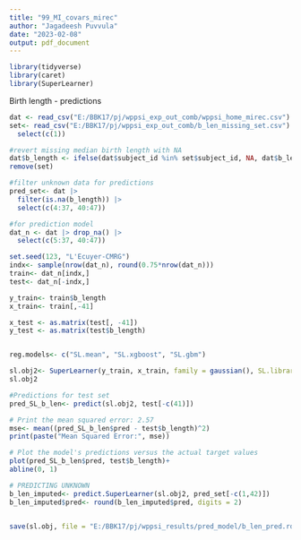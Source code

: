 ```yaml
---
title: "99_MI_covars_mirec"
author: "Jagadeesh Puvvula"
date: "2023-02-08"
output: pdf_document
---
```


```r
library(tidyverse)
library(caret)
library(SuperLearner)
```


Birth length - predictions
```r
dat <- read_csv("E:/BBK17/pj/wppsi_exp_out_comb/wppsi_home_mirec.csv")
set<- read_csv("E:/BBK17/pj/wppsi_exp_out_comb/b_len_missing_set.csv") |>
  select(c(1))

#revert missing median birth length with NA
dat$b_length <- ifelse(dat$subject_id %in% set$subject_id, NA, dat$b_length)
remove(set)

#filter unknown data for predictions
pred_set<- dat |>
  filter(is.na(b_length)) |>
  select(c(4:37, 40:47))

#for prediction model
dat_n <- dat |> drop_na() |>
  select(c(5:37, 40:47))

set.seed(123, "L'Ecuyer-CMRG")
indx<- sample(nrow(dat_n), round(0.75*nrow(dat_n)))
train<- dat_n[indx,]
test<- dat_n[-indx,]

y_train<- train$b_length
x_train<- train[,-41]

x_test <- as.matrix(test[, -41])
y_test <- as.matrix(test$b_length)


reg.models<- c("SL.mean", "SL.xgboost", "SL.gbm")

sl.obj2<- SuperLearner(y_train, x_train, family = gaussian(), SL.library = reg.models)
sl.obj2

#Predictions for test set
pred_SL_b_len<- predict(sl.obj2, test[-c(41)])

# Print the mean squared error: 2.57
mse<- mean((pred_SL_b_len$pred - test$b_length)^2)
print(paste("Mean Squared Error:", mse))

# Plot the model's predictions versus the actual target values
plot(pred_SL_b_len$pred, test$b_length)+
abline(0, 1)

# PREDICTING UNKNOWN 
b_len_imputed<- predict.SuperLearner(sl.obj2, pred_set[-c(1,42)])
b_len_imputed$pred<- round(b_len_imputed$pred, digits = 2)


save(sl.obj, file = "E:/BBK17/pj/wppsi_results/pred_model/b_len_pred.rda")
```

